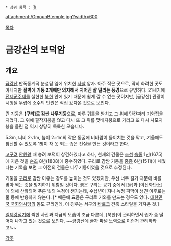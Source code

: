  * 상위 항목 : [[절]]

attachment:/GmounBtemple.jpg?width=600

[[목차]]


= 금강산의 보덕암 =
== 개요 ==
[[금강산]] 만폭동계곡 분설담 옆에 위치한 [[사찰]] 암자. 아주 작은 곳으로, 딱히 화려한 곳도 아니지만 '''절벽에 기둥 2개에만 의지해서 지어진 살 떨리는 풍경'''으로 유명하다. 21세기에 [[전제군주제]]를 실현한 [[북한]] 안에 있기 때문에 쉽게 갈 수 없는 곳이지만, [금강산] 관광이 시행될 무렵에 소수의 인원은 직접 갔다온 것으로 보인다.

긴 기둥은 '''[구리]로 감싼 나무기둥'''으로, 마루 귀틀을 받치고 그 위에 단칸짜리 기와집을 지었다. 그 위에 팔작지붕을 얹고 다시 또 그 위를 맞배지붕으로 가리고 또 다시 사모지붕을 올린 점 역시 상당히 독특한 모습니다.

5.3m, 너비 2~1m, 높이 2~1m의 작은 동굴에 비바람이 들이치는 것을 막고, 겨울에도 참선할 수 있도록 1평이 채 못 되는 좁은 전실을 만든 것이라고 한다. 

[[고구려]] [[안원왕]] 때 승려 보덕이 창건하였다고 하나, 현재의 건물은 [[조선]] [[숙종]] 1년(1675)에 지은 것을 [[순조]] 8년(1808)에 중수하였다. 구리로 감싼 기둥을 [[중종]] 6년(1511)에 세웠다는 기록을 보면 그 이전의 건물은 나무기둥이었을 것으로 추정된다. 

기둥을 [[구리]]로 감싼 이유는 강도를 높이는 것도 있겠지만, 우선 너무 길기 때문에 비를 맞아 썩는 것을 방지하기 위함일 것이다. 붉은 구리는 공기 중에서 [물]과 [이산화탄소]에 의해 산화되어 푸른 빛의 녹청이 생기는데, 수십년이 지나 녹청 피막이 생긴 이후로는 물 등에 반응하지 않는다. [* 때문에 요즘은 구리로 기와를 만드는 경우도 있다. [[대한민국 국회의사당]]의 돔도 구리인데, 이 경우는 서구의 [[바로크]] 건축 스타일을 가져온 것.]

[[일제강점기]]에 찍힌 사진과 지금의 모습이 조금 다른데, [북한]이 관리하면서 뭔가 좀 떨어져 나가고 있는 것으로 보인다. ~~금강산에 글자 파낼 노력으로 이런거 관리하라고!~~


[[각주]]

